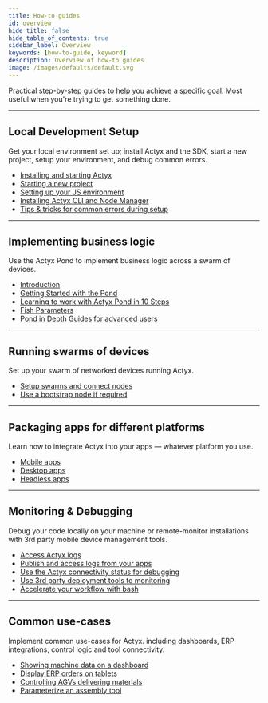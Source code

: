 ```yaml
---
title: How-to guides
id: overview
hide_title: false
hide_table_of_contents: true
sidebar_label: Overview
keywords: [how-to-guide, keyword]
description: Overview of how-to guides
image: /images/defaults/default.svg
---
```


Practical step-by-step guides to help you achieve a specific goal. Most useful when you're trying to get something done.

---

## Local Development Setup

Get your local environment set up; install Actyx and the SDK, start a new project, setup your environment, and debug common errors.

- [Installing and starting Actyx](./local-development/install-actyx.mdx)
- [Starting a new project](./local-development/starting-a-new-project.mdx)
- [Setting up your JS environment](./local-development/setting-up-your-environment.mdx)
- [Installing Actyx CLI and Node Manager](./local-development/install-cli-node-manager.mdx)
- [Tips & tricks for common errors during setup](./local-development/common-development-errors.mdx)

---

## Implementing business logic

Use the Actyx Pond to implement business logic across a swarm of devices.

- [Introduction](./actyx-pond/introduction.mdx)
- [Getting Started with the Pond](./actyx-pond/getting-started.mdx)
- [Learning to work with Actyx Pond in 10 Steps](./actyx-pond/guides/hello-world.mdx)
- [Fish Parameters](./actyx-pond/fish-parameters/on-event.mdx)
- [Pond in Depth Guides for advanced users](./actyx-pond/in-depth/tag-type-checking.mdx)

---

## Running swarms of devices

Set up your swarm of networked devices running Actyx.

- [Setup swarms and connect nodes](./swarms/connect-nodes.mdx)
- [Use a bootstrap node if required](./swarms/setup-bootstrap-node.mdx)

---

## Packaging apps for different platforms

Learn how to integrate Actyx into your apps — whatever platform you use.

- [Mobile apps](./packaging/mobile-apps.mdx)
- [Desktop apps](./packaging/desktop-apps.mdx)
- [Headless apps](./packaging/headless-apps.mdx)

---

## Monitoring & Debugging

Debug your code locally on your machine or remote-monitor installations with 3rd party mobile device management tools.

- [Access Actyx logs](./monitoring-debugging/node-logs.mdx)
- [Publish and access logs from your apps](./monitoring-debugging/app-logs.mdx)
- [Use the Actyx connectivity status for debugging](./monitoring-debugging/connectivity-status.mdx)
- [Use 3rd party deployment tools to monitoring](./monitoring-debugging/mobile-device-management.mdx)
- [Accelerate your workflow with bash](./monitoring-debugging/bash.mdx)

---

## Common use-cases

Implement common use-cases for Actyx. including dashboards, ERP integrations, control logic and tool connectivity.

- [Showing machine data on a dashboard](./common-use-cases/showing-data-on-a-dashboard.mdx)
- [Display ERP orders on tablets](./common-use-cases/erp-orders-on-tablets.mdx)
- [Controlling AGVs delivering materials](./common-use-cases/controlling-agvs.mdx)
- [Parameterize an assembly tool](./common-use-cases/parameterise-assembly-tool.mdx)
